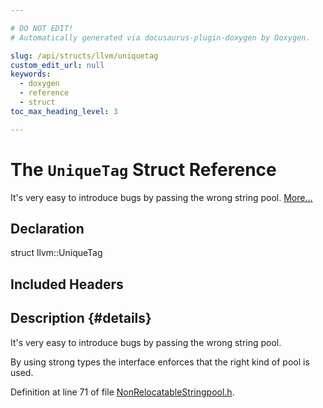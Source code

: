 ```yaml
---

# DO NOT EDIT!
# Automatically generated via docusaurus-plugin-doxygen by Doxygen.

slug: /api/structs/llvm/uniquetag
custom_edit_url: null
keywords:
  - doxygen
  - reference
  - struct
toc_max_heading_level: 3

---
```





# The `UniqueTag` Struct Reference

<DoxygenPage pluginConfig={pluginConfig}>

It&#39;s very easy to introduce bugs by passing the wrong string pool. <a href="#details">More...</a>

## Declaration

<CodeBlock>struct llvm::UniqueTag</CodeBlock>

## Included Headers

<IncludesList>
<IncludesListItem
  filePath="llvm/CodeGen/NonRelocatableStringpool.h"
  permalink="/docs/api/files/include/include/llvm/include/llvm/codegen/nonrelocatablestringpool-h"
  isLocal="true" />
</IncludesList>

## Description {#details}

It&#39;s very easy to introduce bugs by passing the wrong string pool.

By using strong types the interface enforces that the right kind of pool is used.

Definition at line 71 of file <a href="/docs/api/files/include/include/llvm/include/llvm/codegen/nonrelocatablestringpool-h">NonRelocatableStringpool.h</a>.

</DoxygenPage>
